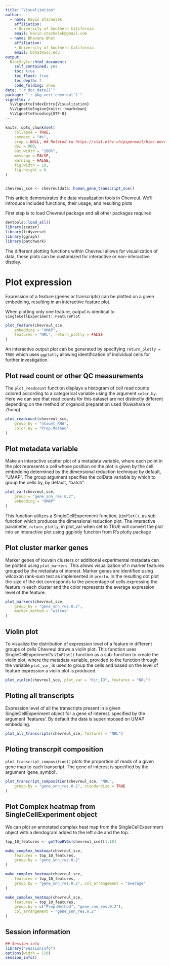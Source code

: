 ```yaml
---
title: "Visualization"
author: 
  - name: Kevin Stachelek
    affiliation:
    - University of Southern California   
    email: kevin.stachelek@gmail.com
  - name: Bhavana Bhat
    affiliation:
    - University of Southern California   
    email: bbhat@usc.edu
output: 
  BiocStyle::html_document:
    self_contained: yes
    toc: true
    toc_float: true
    toc_depth: 2
    code_folding: show
date: "`r doc_date()`"
package: "`r pkg_ver('chevreul')`"
vignette: >
  %\VignetteIndexEntry{Visualization}
  %\VignetteEngine{knitr::rmarkdown}
  %\VignetteEncoding{UTF-8}  
---
```


```r
knitr::opts_chunk$set(
    collapse = TRUE,
    comment = "#>",
    crop = NULL, ## Related to https://stat.ethz.ch/pipermail/bioc-devel/2020-April/016656.html
    dpi = 900,
    out.width = "100%",
    message = FALSE,
    warning = FALSE,
    fig.width = 10,
    fig.height = 6
)


chevreul_sce <- chevreuldata::human_gene_transcript_sce()
```

This article demonstrates the data visualization tools in Chevreul. We'll introduce included functions, their usage, and resulting plots 

First step is to load Chevreul package and all other packages required 

```r
devtools::load_all()
library(scater)
library(tidyverse)
library(ggraph)
library(patchwork)
```


The different plotting functions within Chevreul allows for visualization of data, these plots can be customized for interactive or non-interactive display.

# Plot expression 

Expression of a feature (genes or transcripts) can be plotted on a given embedding, resulting in an interactive feature plot. 

When plotting only one feature, output is identical to `SingleCellExperiment::FeaturePlot` 
 
```r
plot_feature(chevreul_sce,
    embedding = "UMAP",
    features = "NRL", return_plotly = FALSE
)
```


An interactive output plot can be generated by specifying `return_plotly = TRUE` which uses `ggplotly` allowing identification of individual cells for further investigation.

## Plot read count or other QC measurements

The `plot_readcount` function displays a histogram of cell read counts colored according to a categorical variable using the argument `color.by`. Here we can see that read counts for this dataset are not distinctly different depending on the method of organoid preparation used (Kuwahara or Zhong)

```r
plot_readcount(chevreul_sce,
    group_by = "nCount_RNA",
    color.by = "Prep.Method"
)
```

## Plot metadata variable

Make an interactive scatter plot of a metadata variable, where each point in the plot represents a cell whose position on the plot is given by the cell embedding determined by the dimensional reduction technique by default, "UMAP". The group argument specifies the colData variable by which to group the cells by, by default, "batch".

```r
plot_var(chevreul_sce,
    group = "gene_snn_res.0.2",
    embedding = "UMAP"
)
```

This function utilizes a SingleCellExperiment function, `DimPlot()`, as sub function which produces the dimensional reduction plot. The interactive parameter, `return_plotly`, in plot_var when set to TRUE will convert the plot into an interactive plot using ggplotly function from R's plotly package

## Plot cluster marker genes  

Marker genes of louvain clusters or additional experimental metadata can be plotted using `plot_markers`. This allows visualization of n marker features grouped by the metadata of interest. Marker genes are identified using wilcoxon rank-sum test as implemented in `presto`. In the resulting dot plot the size of the dot corresponds to the percentage of cells expressing the feature in each cluster and the color represents the average expression level of the feature. 


```r
plot_markers(chevreul_sce,
    group_by = "gene_snn_res.0.2",
    marker_method = "wilcox"
)
```


## Violin plot

To visualize the distribution of expression level of a feature in different groups of cells Chevreul draws a violin plot. This function uses SingleCellExperiment's `VInPlot()` function as a sub-function to create the violin plot, where the metadata variable, provided to the function through the variable `plot_var`, is used to group the cells and based on the level of feature expression a violin plot is produced. 

```r
plot_violin(chevreul_sce, plot_var = "Kit_ID", features = "NRL")
```


## Ploting all transcripts 

Expression level of all the transcripts present in a given SingleCellExperiment object for a gene of interest. specified by the argument 'features'. By default the data is superimposed on UMAP embedding. 

```r
plot_all_transcripts(chevreul_sce, features = "NRL")
```


## Ploting transcrpit composition

`plot_transcript_composition()` plots the proportion of reads of a given gene map to each transcript. The gene of interest is specified by the argument 'gene_symbol'. 
 
```r
plot_transcript_composition(chevreul_sce, "NRL",
    group.by = "gene_snn_res.0.2", standardize = TRUE
)
```


## Plot Complex heatmap from SingleCellExperiment object 

We can plot an annotated complex heat map from the SingleCellExperiment object with a dendogram added to the left side and the top.


```r
top_10_features <- getTopHVGs(chevreul_sce)[1:10]

make_complex_heatmap(chevreul_sce,
    features = top_10_features,
    group.by = "gene_snn_res.0.2"
)

make_complex_heatmap(chevreul_sce,
    features = top_10_features,
    group.by = "gene_snn_res.0.2", col_arrangement = "average"
)

make_complex_heatmap(chevreul_sce,
    features = top_10_features,
    group.by = c("Prep.Method", "gene_snn_res.0.2"),
    col_arrangement = "gene_snn_res.0.2"
)
```

## Session information

```r
## Session info
library("sessioninfo")
options(width = 120)
session_info()
```
